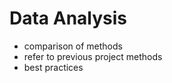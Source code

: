 # Data Analysis {#sec-data-analysis}

- comparison of methods
- refer to previous project methods
- best practices 